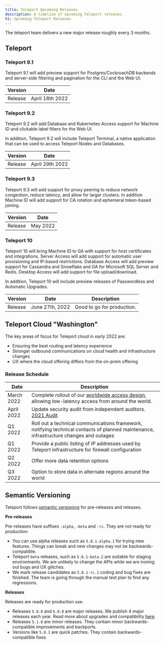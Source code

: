 ```yaml
---
title: Teleport Upcoming Releases
description: A timeline of upcoming Teleport releases.
h1: Upcoming Teleport Releases
---
```


The teleport team delivers a new major release roughly every 3 months.

## Teleport

### Teleport 9.1

Teleport 9.1 will add preview support for Postgres/CockroachDB backends and
server-side filtering and pagination for the CLI and the Web UI.

| Version     | Date             |
|-------------|------------------|
| Release     | April 18th 2022  |

### Teleport 9.2

Teleport 9.2 will add Database and Kubernetes Access support for Machine ID and
clickable label filters for the Web UI.

In addition, Teleport 9.2 will include Teleport Terminal, a native application
that can be used to access Teleport Nodes and Databases.

| Version     | Date             |
|-------------|------------------|
| Release     | April 29th 2022  |

### Teleport 9.3

Teleport 9.3 will add support for proxy peering to reduce network congestion,
reduce latency, and allow for larger clusters. In addition Machine ID will add
support for CA rotation and ephemeral token-based joining.

| Version     | Date            |
|-------------|-----------------|
| Release     | May 2022        |

### Teleport 10

Teleport 10 will bring Machine ID to GA with support for host certificates
and integrations. Server Access will add support for automatic user
provisioning and IP-based restrictions. Database Access will add preview
support for Cassandra and Snowflake and GA for Microsoft SQL Server and
Redis. Desktop Access will add support for file upload/download.

In addition, Teleport 10 will include preview releases of Passwordless and
Automatic Upgrades.

| Version     | Date             | Description                |
|-------------|------------------|----------------------------|
| Release     | June 27th, 2022  | Good to go for production. |

## Teleport Cloud "Washington"

The key areas of focus for Teleport cloud in early 2022 are:
- Ensuring the best routing and latency experience
- Stronger outbound communications on cloud health and infrastructure changes
- UX where the cloud offering differs from the on-prem offering

### Release Schedule

| Date | Description |
| - | - |
| March 2022 | Complete rollout of our [worldwide access design](https://goteleport.com/blog/access-proxy-latency/), allowing low-latency access from around the world. |
| April 2022 | Update security audit from independent auditors. [2021 Audit](https://goteleport.com/resources/audits/teleport-cloud-security-audit-2021/) |
| Q1 2022 | Roll out a technical communications framework, notifying technical contacts of planned maintenance, infrastructure changes and outages |
| Q1 2022 | Provide a public listing of IP addresses used by Teleport infrastructure for firewall configuration |
| Q2 2022 | Offer more data retention options |
| Q3 2022 | Option to store data in alternate regions around the world |

## Semantic Versioning

Teleport follows [semantic versioning](https://semver.org/) for pre-releases and releases.

**Pre-releases**

Pre-releases have suffixes `-alpha`, `-beta` and `-rc`.
They are not ready for production:

- You can use alpha releases such as `5.0.1-alpha.1` for trying new features.
  Things can break and new changes may not be backwards-compatible.
- Teleport `beta` releases, such as `5.0.1-beta.2` are suitable for staging environments.
  We are unlikely to change the APIs while we are ironing out bugs and UX glitches.
- We mark release candidates as `5.0.1-rc.1` coding and bug fixes are finished.
  The team is going through the manual test plan to find any regressions.

**Releases**

Releases are ready for production use.

- Releases `5.0.0` and `6.0.0` are major releases. We publish 4 major releases each year.
  Read more about upgrades and compatibility [here](../setup/operations/upgrading.mdx).
- Releases `5.1.0` are minor releases. They contain minor backwards-compatible improvements and backports.
- Versions like `5.0.1` are quick patches. They contain backwards-compatible fixes.
